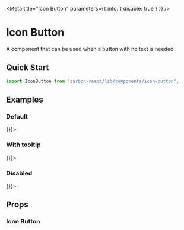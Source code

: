
<Meta title="Icon Button" parameters={{ info: { disable: true } }} />

# Icon Button

A component that can be used when a button with no text is needed

## Quick Start

```javascript
import IconButton from "carbon-react/lib/components/icon-button";
```

## Examples

### Default

<Canvas>
  <Story name="default">
    <IconButton aria-label="icon-button" onAction={() => {}}>
      <Icon type="home" />
    </IconButton>
  </Story>
</Canvas>

### With tooltip

<Canvas>
  <Story name="with tooltip">
    <IconButton aria-label="icon-button" onAction={() => {}}>
      <Icon type="home" tooltipMessage="Hey I'm a tooltip!" />
    </IconButton>
  </Story>
</Canvas>

### Disabled

<Canvas>
  <Story name="disabled">
    <IconButton disabled aria-label="icon-button" onAction={() => {}}>
      <Icon type="home" />
    </IconButton>
  </Story>
</Canvas>

## Props

### Icon Button

<StyledSystemProps of={IconButton} noHeader margin />

